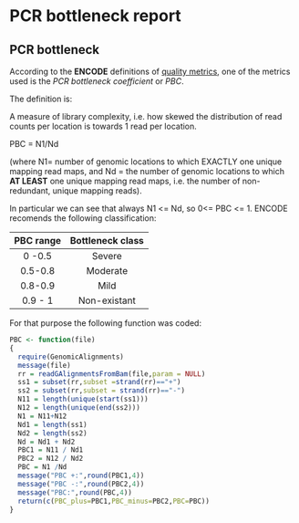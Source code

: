 
# PCR bottleneck report

## PCR bottleneck

According to the **ENCODE** definitions of [quality metrics](http://encodeproject.org/ENCODE/qualityMetrics.html#definitions), one of the metrics used is the *PCR bottleneck coefficient* or *PBC*.

The definition is:

A measure of library complexity, i.e. how skewed the distribution of read counts per location is towards 1 read per location.

PBC = N1/Nd

(where N1= number of genomic locations to which EXACTLY one unique mapping read maps, and Nd = the number of genomic locations to which **AT LEAST** one unique mapping read maps, i.e. the number of non-redundant, unique mapping reads).

In particular we can see that always N1 <= Nd, so 0<= PBC <= 1. ENCODE recomends the following classification:

| PBC range | Bottleneck class |
| :---:     | :---: |
|0 -0.5  | Severe |
| 0.5-0.8 | Moderate|
|0.8-0.9 | Mild |
|0.9 - 1| Non-existant|

For that purpose the following function was coded:

```r
PBC <- function(file)
{
  require(GenomicAlignments)
  message(file)
  rr = readGAlignmentsFromBam(file,param = NULL)
  ss1 = subset(rr,subset =strand(rr)=="+")
  ss2 = subset(rr,subset = strand(rr)=="-")
  N11 = length(unique(start(ss1)))
  N12 = length(unique(end(ss2)))
  N1 = N11+N12
  Nd1 = length(ss1)
  Nd2 = length(ss2)
  Nd = Nd1 + Nd2
  PBC1 = N11 / Nd1
  PBC2 = N12 / Nd2
  PBC = N1 /Nd
  message("PBC +:",round(PBC1,4))
  message("PBC -:",round(PBC2,4))
  message("PBC:",round(PBC,4))
  return(c(PBC_plus=PBC1,PBC_minus=PBC2,PBC=PBC))
}
```




